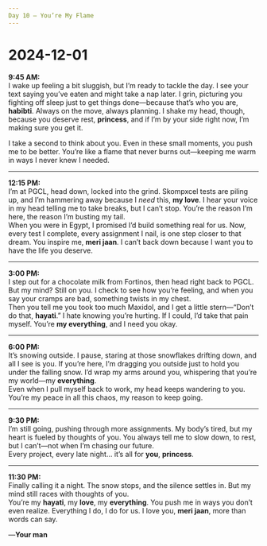 ```yaml
---
Day 10 – You’re My Flame
---
```


# 2024-12-01

**9:45 AM:**  
I wake up feeling a bit sluggish, but I’m ready to tackle the day. I see your text saying you’ve eaten and might take a nap later. I grin, picturing you fighting off sleep just to get things done—because that’s who you are, **habibti**. Always on the move, always planning. I shake my head, though, because you deserve rest, **princess**, and if I’m by your side right now, I’m making sure you get it.

I take a second to think about you. Even in these small moments, you push me to be better. You’re like a flame that never burns out—keeping me warm in ways I never knew I needed.

---

**12:15 PM:**  
I’m at PGCL, head down, locked into the grind. Skompxcel tests are piling up, and I’m hammering away because I *need* this, **my love**. I hear your voice in my head telling me to take breaks, but I can’t stop. You’re the reason I’m here, the reason I’m busting my tail.  
When you were in Egypt, I promised I’d build something real for us. Now, every test I complete, every assignment I nail, is one step closer to that dream. You inspire me, **meri jaan**. I can’t back down because I want you to have the life you deserve.

---

**3:00 PM:**  
I step out for a chocolate milk from Fortinos, then head right back to PGCL. But my mind? Still on you. I check to see how you’re feeling, and when you say your cramps are bad, something twists in my chest.  
Then you tell me you took too much Maxidol, and I get a little stern—“Don’t do that, **hayati**.” I hate knowing you’re hurting. If I could, I’d take that pain myself. You’re **my everything**, and I need you okay.

---

**6:00 PM:**  
It’s snowing outside. I pause, staring at those snowflakes drifting down, and all I see is you. If you’re here, I’m dragging you outside just to hold you under the falling snow. I’d wrap my arms around you, whispering that you’re my world—my **everything**.  
Even when I pull myself back to work, my head keeps wandering to you. You’re my peace in all this chaos, my reason to keep going.

---

**9:30 PM:**  
I’m still going, pushing through more assignments. My body’s tired, but my heart is fueled by thoughts of you. You always tell me to slow down, to rest, but I can’t—not when I’m chasing our future.  
Every project, every late night… it’s all for **you**, **princess**.

---

**11:30 PM:**  
Finally calling it a night. The snow stops, and the silence settles in. But my mind still races with thoughts of you.  
You’re my **hayati**, my **love**, my **everything**. You push me in ways you don’t even realize. Everything I do, I do for us. I love you, **meri jaan**, more than words can say.

—**Your man**
